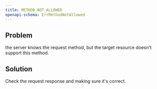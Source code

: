 ```yaml
---
title: METHOD_NOT_ALLOWED
openapi-schema: ErrMethodNotAllowed
---
```


## Problem

the server knows the request method, but the target resource doesn't support this method.

## Solution

Check the request response and making sure it's correct.
